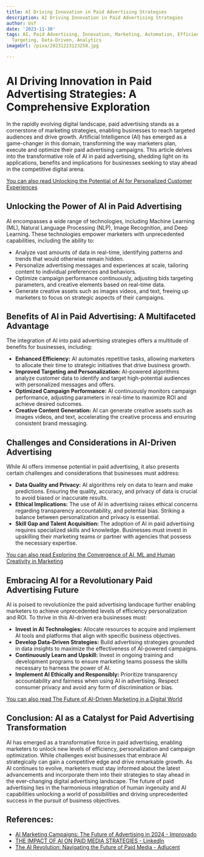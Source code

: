 ```yaml
---
title: AI Driving Innovation in Paid Advertising Strategies
description: AI Driving Innovation in Paid Advertising Strategies
author: Usf
date: '2023-11-30'
tags: AI, Paid Advertising, Innovation, Marketing, Automation, Efficiency, Personalization,
  Targeting, Data-Driven, Analytics
imageUrl: /pixa/20231223123258.jpg

---
```

#  AI Driving  Innovation in Paid Advertising Strategies: A  Comprehensive Exploration

In the rapidly evolving digital landscape, paid advertising stands as a cornerstone  of marketing strategies, enabling businesses to reach targeted audiences and drive growth.  Artificial  Intelligence (AI) has  emerged as a  game-changer  in this domain, transforming the way marketers plan, execute and optimize their paid advertising campaigns. This  article delves into the transformative role of AI in paid advertising, shedding light  on its applications, benefits and implications  for businesses seeking to stay ahead in the competitive digital arena.

[You can also read Unlocking the Potential of AI for Personalized Customer  Experiences](Unlocking%20the%20Potential%20of%20AI%20for%20Personalized%20Customer%20Experiences)


## Unlocking the Power of AI in Paid Advertising

AI encompasses a wide range of technologies,  including  Machine Learning (ML), Natural  Language Processing (NLP), Image Recognition, and Deep Learning. These technologies empower marketers with unprecedented  capabilities, including the ability to:

- Analyze vast amounts of data in real-time, identifying patterns and trends that would otherwise remain hidden.
- Personalize advertising messages and experiences at  scale, tailoring content to individual preferences and behaviors.
- Optimize campaign performance  continuously, adjusting bids targeting parameters, and creative elements based on real-time data.
- Generate creative assets such as images videos, and text, freeing up  marketers to focus on strategic aspects of  their campaigns.

## Benefits of AI in Paid Advertising: A Multifaceted Advantage

The integration of AI into paid advertising strategies offers a multitude of benefits for businesses, including:

- **Enhanced  Efficiency:** AI automates repetitive tasks,  allowing marketers  to  allocate their time to strategic initiatives that drive business growth.
- **Improved Targeting and Personalization:** AI-powered algorithms analyze customer data to identify and target high-potential audiences with personalized messages and offers.
-  **Optimized Campaign Performance:** AI continuously monitors campaign performance, adjusting parameters in real-time to maximize ROI and achieve desired outcomes.
- **Creative Content Generation:**  AI can generate creative assets such as images videos,  and text, accelerating the creative process and  ensuring consistent brand messaging.

## Challenges and Considerations in AI-Driven Advertising

While AI offers immense potential  in paid advertising, it also presents  certain challenges and considerations that businesses must address:

- **Data Quality and Privacy:** AI algorithms rely on data  to learn and make predictions. Ensuring the quality, accuracy, and privacy  of data  is crucial to avoid biased or inaccurate results.
- **Ethical  Implications:** The  use of AI in advertising raises ethical concerns regarding transparency accountability, and potential bias. Striking a balance between personalization and  privacy  is essential.
- **Skill Gap and Talent Acquisition:** The adoption of AI in paid advertising requires specialized skills and knowledge. Businesses must invest in upskilling their marketing teams or partner with agencies that possess the necessary expertise.

[You can also read Exploring the Convergence of  AI, ML and Human Creativity in Marketing](Exploring%20the%20Convergence%20of%20AI%2C%20ML%2C%20and%20Human%20Creativity%20in%20Marketing)


## Embracing AI for a  Revolutionary  Paid Advertising Future

AI is poised to revolutionize the paid  advertising landscape further enabling marketers to achieve unprecedented levels of efficiency  personalization  and ROI. To  thrive in this AI-driven era businesses must:

- **Invest in AI Technologies:** Allocate resources to acquire and implement AI tools and platforms that align with specific business objectives.
- **Develop Data-Driven Strategies:**  Build advertising strategies grounded in data insights to maximize the effectiveness of AI-powered campaigns.
- **Continuously Learn and Upskill:** Invest in ongoing training and development programs to ensure  marketing teams possess the skills necessary to harness the power of AI.
- **Implement AI Ethically and  Responsibly:** Prioritize transparency accountability  and fairness when using  AI in advertising. Respect consumer privacy and avoid any form of discrimination or bias.

[You can also read The Future of AI-Driven  Marketing in a Digital  World](The%20Future%20of%20AI-Driven%20Marketing%20in%20a%20Digital%20World)


## Conclusion: AI as a Catalyst for Paid Advertising Transformation

AI has emerged as  a transformative force in  paid advertising, enabling marketers  to unlock new  levels of efficiency, personalization and  campaign optimization. While challenges exist businesses that embrace  AI strategically can gain a competitive edge  and drive  remarkable growth. As AI continues to evolve, marketers must stay informed about the latest advancements and  incorporate  them into their strategies to stay ahead in the ever-changing digital advertising landscape. The future of paid  advertising lies in the  harmonious integration of human  ingenuity and AI capabilities unlocking a world  of possibilities and driving unprecedented success in the  pursuit of business objectives.

## References:
- [AI Marketing Campaigns: The Future of Advertising in 2024 - Improvado](https://improvado.io/blog/ai-marketing-campaigns)
- [THE IMPACT OF AI ON PAID MEDIA STRATEGIES - LinkedIn](https://www.linkedin.com/pulse/impact-ai-paid-media-strategies-8global)
- [The AI Revolution: Navigating the Future of Paid Media - Adlucent](https://www.adlucent.com/resources/blog/embracing-the-ai-revolution-navigating-the-future-of-paid-media/)
